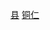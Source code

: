 {{Catnav|頁面分類|...|地级市|贵州地级市|铜仁|铜仁行政区划|铜仁区县}}
{{Catnav|頁面分類|...|贵州市州|贵州各市州行政区划|铜仁行政区划|铜仁区县}}
{{Catnav|頁面分類|...|贵州县级行政区|贵州县份}}
{{Catnav|頁面分類|...|中国县份|中国各省县份|贵州县份}}

{{catmore|石阡县|贵州省石阡县}}
[[Category:铜仁区县|县]]
[[Category:贵州县份|铜仁]]